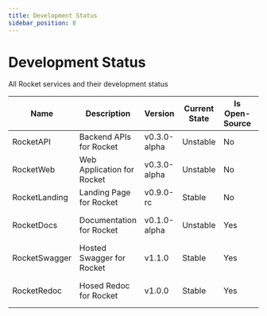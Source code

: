 ```yaml
---
title: Development Status
sidebar_position: 8
---
```


# Development Status

All Rocket services and their development status

| Name          | Description                | Version      | Current State | Is Open-Source | Repository Link                                        |
| ------------- | -------------------------- | ------------ | ------------- | -------------- | ------------------------------------------------------ |
| RocketAPI     | Backend APIs for Rocket    | v0.3.0-alpha | Unstable      | No             | -                                                      |
| RocketWeb     | Web Application for Rocket | v0.3.0-alpha | Unstable      | No             | -                                                      |
| RocketLanding | Landing Page for Rocket    | v0.9.0-rc    | Stable        | No             | -                                                      |
| RocketDocs    | Documentation for Rocket   | v0.1.0-alpha | Unstable      | Yes            | https://github.com/rocket-org-imdeepmind/RocketDocs    |
| RocketSwagger | Hosted Swagger for Rocket  | v1.1.0       | Stable        | Yes            | https://github.com/rocket-org-imdeepmind/RocketSwagger |
| RocketRedoc   | Hosed Redoc for Rocket     | v1.0.0       | Stable        | Yes            | https://github.com/rocket-org-imdeepmind/RocketRedoc   |
